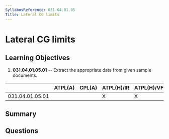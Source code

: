 ```yaml
---
SyllabusReference: 031.04.01.05
Title: Lateral CG limits
---
```


# Lateral CG limits

## Learning Objectives

1.  **031.04.01.05.01** -- Extract the appropriate data from given sample
    documents.

|                 | ATPL(A) | CPL(A) | ATPL(H)/IR | ATPL(H)/VFR | CPL(H) | IR | CBIR(A) |
| --------------- | ------- | ------ | ---------- | ----------- | ------ | -- | ------- |
| 031.04.01.05.01 |         |        | X          | X           | X      |    |         |

## Summary

## Questions
